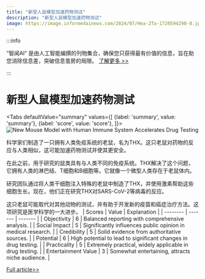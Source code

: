 ```yaml
---
title: "新型人鼠模型加速药物测试"
description: "新型人鼠模型加速药物测试"
image: https://image.informedainews.com/2024/07/Hea-2Ta-1720594298-0.jpg
---
```



:::info

“智闻AI“ 是由人工智能编撰的刊物集合，确保您只获得最有价值的信息，旨在助您消除信息差，突破信息茧房的局限。  [了解更多 >>](/)

:::

# 新型人鼠模型加速药物测试


<Tabs
	defaultValue="summary"
	values={[
	{label: 'summary', value: 'summary'},
	{label: 'score', value: 'score'},
]}>
<TabItem value="summary">
<img
  src="https://image.informedainews.com/2024/07/Hea-2Ta-1720594298-0.jpg"
  alt="New Mouse Model with Human Immune System Accelerates Drug Testing"
/>



科学家们制造了一只拥有人类免疫系统的老鼠，名为THX。这只老鼠对药物的反应与人类相似，这可能加速药物测试并使其更安全。

在此之前，用于研究的鼠类具有与人类不同的免疫系统。THX解决了这个问题，它拥有人类的淋巴结、T细胞和B细胞等。它就像一个微型人类存在于老鼠体内。

研究团队通过将人类干细胞注入特殊的老鼠中制造了THX，并使用激素帮助这些细胞生长。现在，他们正在研究THX对SARS-CoV-2等病毒的反应。

这只老鼠可能取代对其他动物的测试，并有助于开发新的疫苗和癌症治疗方法。这项研究是医学科学的一大进步。
</TabItem>
<TabItem value="score">
	| Scores     | Value   | Explanation |
	| -------- | ------- | ------- |
	| Objectivity  | 6    | Balanced reporting with comprehensive analysis.    |
	| Social Impact | 5     | Significantly influences public opinion in medical research.    |
	| Credibility    | 5    | Solid evidence from authoritative sources.    |
	| Potential    | 6    | High potential to lead to significant changes in drug testing.    |
	| Practicality    | 5    | Extremely practical, widely applicable in drug testing.    |
	| Entertainment Value    | 3    | Somewhat entertaining, attracts niche audience.    |
</TabItem>
</Tabs>

[Full article>>](https://www.cnbeta.com.tw/articles/science/1437615.htm)
